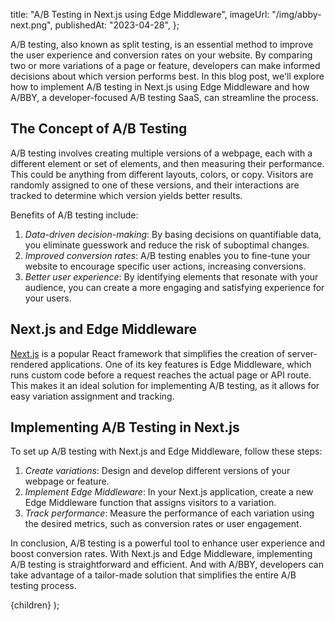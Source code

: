 
  title: "A/B Testing in Next.js using Edge Middleware",
  imageUrl: "/img/abby-next.png",
  publishedAt: "2023-04-28",
};

A/B testing, also known as split testing, is an essential method to improve the user experience and conversion rates on your website. By comparing two or more variations of a page or feature, developers can make informed decisions about which version performs best. In this blog post, we'll explore how to implement A/B testing in Next.js using Edge Middleware and how A/BBY, a developer-focused A/B testing SaaS, can streamline the process.

## The Concept of A/B Testing

A/B testing involves creating multiple versions of a webpage, each with a different element or set of elements, and then measuring their performance. This could be anything from different layouts, colors, or copy. Visitors are randomly assigned to one of these versions, and their interactions are tracked to determine which version yields better results.

Benefits of A/B testing include:

1. _Data-driven decision-making_: By basing decisions on quantifiable data, you eliminate guesswork and reduce the risk of suboptimal changes.
2. _Improved conversion rates_: A/B testing enables you to fine-tune your website to encourage specific user actions, increasing conversions.
3. _Better user experience_: By identifying elements that resonate with your audience, you can create a more engaging and satisfying experience for your users.

## Next.js and Edge Middleware

[Next.js](https://nextjs.org/) is a popular React framework that simplifies the creation of server-rendered applications. One of its key features is Edge Middleware, which runs custom code before a request reaches the actual page or API route. This makes it an ideal solution for implementing A/B testing, as it allows for easy variation assignment and tracking.

## Implementing A/B Testing in Next.js

To set up A/B testing with Next.js and Edge Middleware, follow these steps:

1. _Create variations_: Design and develop different versions of your webpage or feature.
2. _Implement Edge Middleware_: In your Next.js application, create a new Edge Middleware function that assigns visitors to a variation.
3. _Track performance_: Measure the performance of each variation using the desired metrics, such as conversion rates or user engagement.

In conclusion, A/B testing is a powerful tool to enhance user experience and boost conversion rates. With Next.js and Edge Middleware, implementing A/B testing is straightforward and efficient. And with A/BBY, developers can take advantage of a tailor-made solution that simplifies the entire A/B testing process.

  <BlogLayout seoTitle="A/BBY & Next.js" meta={meta}>
    {children}
  </BlogLayout>
);
